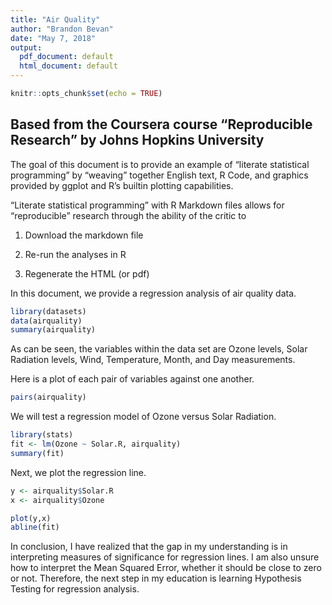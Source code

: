 ```yaml
---
title: "Air Quality"
author: "Brandon Bevan"
date: "May 7, 2018"
output:
  pdf_document: default
  html_document: default
---
```


```r
knitr::opts_chunk$set(echo = TRUE)
```

## Based from the Coursera course "Reproducible Research" by Johns Hopkins University
The goal of this document is to provide an example of "literate statistical programming" by "weaving" together English text, R Code, and graphics provided by ggplot and R's builtin plotting capabilities.

"Literate statistical programming" with R Markdown files allows for "reproducible" research through the ability of the critic to 

1. Download the markdown file

2. Re-run the analyses in R

3. Regenerate the HTML (or pdf) 

In this document, we provide a regression analysis of air quality data.


```r
library(datasets)
data(airquality)
summary(airquality)
```

As can be seen, the variables within the data set are Ozone levels, Solar Radiation levels, Wind, Temperature, Month, and Day measurements.

Here is a plot of each pair of variables against one another.

```r
pairs(airquality)
```

We will test a regression model of Ozone versus Solar Radiation.

```r
library(stats)
fit <- lm(Ozone ~ Solar.R, airquality)
summary(fit)
```

Next, we plot the regression line.

```r
y <- airquality$Solar.R 
x <- airquality$Ozone

plot(y,x)
abline(fit)
```

In conclusion, I have realized that the gap in my understanding is in interpreting measures of significance for regression lines. I am also unsure how to interpret the Mean Squared Error, whether it should be close to zero or not. Therefore, the next step in my education is learning Hypothesis Testing for regression analysis.